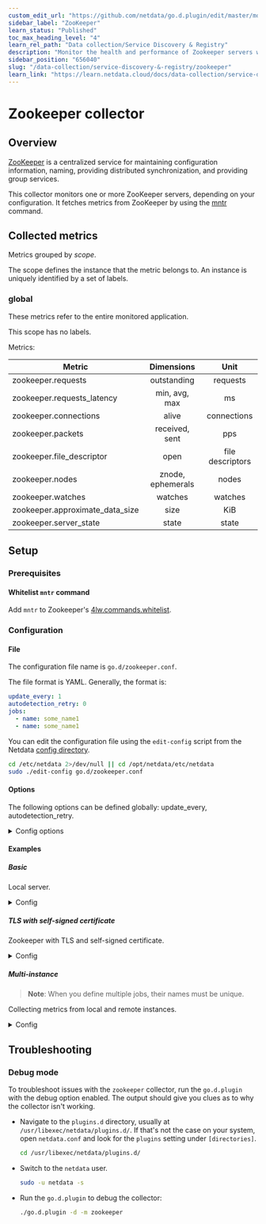 ```yaml
---
custom_edit_url: "https://github.com/netdata/go.d.plugin/edit/master/modules/zookeeper/README.md"
sidebar_label: "ZooKeeper"
learn_status: "Published"
toc_max_heading_level: "4"
learn_rel_path: "Data collection/Service Discovery & Registry"
description: "Monitor the health and performance of Zookeeper servers with zero configuration, per-second metric granularity, and interactive visualizations."
sidebar_position: "656040"
slug: "/data-collection/service-discovery-&-registry/zookeeper"
learn_link: "https://learn.netdata.cloud/docs/data-collection/service-discovery-&-registry/zookeeper"
---
```

# Zookeeper collector

## Overview

[ZooKeeper](https://zookeeper.apache.org/) is a centralized service for maintaining configuration information, naming,
providing distributed synchronization, and providing group services.

This collector monitors one or more ZooKeeper servers, depending on your configuration. It fetches metrics from
ZooKeeper by using the [mntr](https://zookeeper.apache.org/doc/r3.4.8/zookeeperAdmin.html#sc_zkCommands) command.

## Collected metrics

Metrics grouped by *scope*.

The scope defines the instance that the metric belongs to. An instance is uniquely identified by a set of labels.

### global

These metrics refer to the entire monitored application.

This scope has no labels.

Metrics:

| Metric                          |    Dimensions     |       Unit       |
|---------------------------------|:-----------------:|:----------------:|
| zookeeper.requests              |    outstanding    |     requests     |
| zookeeper.requests_latency      |   min, avg, max   |        ms        |
| zookeeper.connections           |       alive       |   connections    |
| zookeeper.packets               |  received, sent   |       pps        |
| zookeeper.file_descriptor       |       open        | file descriptors |
| zookeeper.nodes                 | znode, ephemerals |      nodes       |
| zookeeper.watches               |      watches      |     watches      |
| zookeeper.approximate_data_size |       size        |       KiB        |
| zookeeper.server_state          |       state       |      state       |

## Setup

### Prerequisites

#### Whitelist `mntr` command

Add `mntr` to Zookeeper's [4lw.commands.whitelist](https://zookeeper.apache.org/doc/current/zookeeperAdmin.html#sc_4lw).

### Configuration

#### File

The configuration file name is `go.d/zookeeper.conf`.

The file format is YAML. Generally, the format is:

```yaml
update_every: 1
autodetection_retry: 0
jobs:
  - name: some_name1
  - name: some_name1
```

You can edit the configuration file using the `edit-config` script from the
Netdata [config directory](/docs/configuring/configuration#the-netdata-config-directory).

```bash
cd /etc/netdata 2>/dev/null || cd /opt/netdata/etc/netdata
sudo ./edit-config go.d/zookeeper.conf
```

#### Options

The following options can be defined globally: update_every, autodetection_retry.

<details>
<summary>Config options</summary>

|        Name         | Description                                                                                               |    Default     | Required |
|:-------------------:|-----------------------------------------------------------------------------------------------------------|:--------------:|:--------:|
|    update_every     | Data collection frequency.                                                                                |       1        |          |
| autodetection_retry | Re-check interval in seconds. Zero means not to schedule re-check.                                        |       0        |          |
|       address       | Server address. The format is IP:PORT.                                                                    | 127.0.0.1:2181 |   yes    |
|       timeout       | Connection/read/write/ssl handshake timeout.                                                              |       1        |          |
|       use_tls       | Whether to use TLS or not.                                                                                |       no       |          |
|   tls_skip_verify   | Server certificate chain and hostname validation policy. Controls whether the client performs this check. |       no       |          |
|       tls_ca        | Certification authority that the client uses when verifying the server's certificates.                    |                |          |
|      tls_cert       | Client TLS certificate.                                                                                   |                |          |
|       tls_key       | Client TLS key.                                                                                           |                |          |

</details>

#### Examples

##### Basic

Local server.
<details>
<summary>Config</summary>

```yaml
jobs:
  - name: local
    address: 127.0.0.1:2181
```

</details>

##### TLS with self-signed certificate

Zookeeper with TLS and self-signed certificate.
<details>
<summary>Config</summary>

```yaml
jobs:
  - name: local
    address: 127.0.0.1:2181
    use_tls: yes
    tls_skip_verify: yes
```

</details>

##### Multi-instance

> **Note**: When you define multiple jobs, their names must be unique.

Collecting metrics from local and remote instances.

<details>
<summary>Config</summary>

```yaml
jobs:
  - name: local
    address: 127.0.0.1:2181

  - name: remote
    address: 192.0.2.1:2181
```

</details>

## Troubleshooting

### Debug mode

To troubleshoot issues with the `zookeeper` collector, run the `go.d.plugin` with the debug option enabled. The output
should give you clues as to why the collector isn't working.

- Navigate to the `plugins.d` directory, usually at `/usr/libexec/netdata/plugins.d/`. If that's not the case on
  your system, open `netdata.conf` and look for the `plugins` setting under `[directories]`.

  ```bash
  cd /usr/libexec/netdata/plugins.d/
  ```

- Switch to the `netdata` user.

  ```bash
  sudo -u netdata -s
  ```

- Run the `go.d.plugin` to debug the collector:

  ```bash
  ./go.d.plugin -d -m zookeeper
  ```

